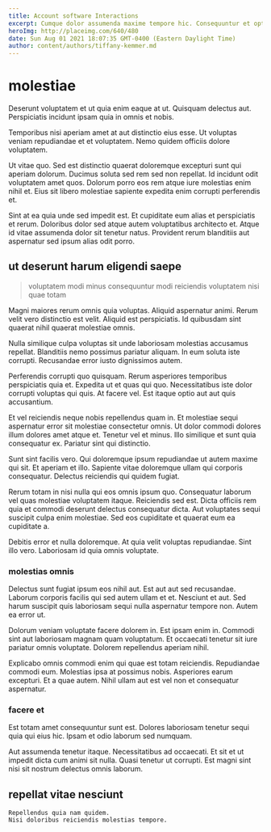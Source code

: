 ```yaml
---
title: Account software Interactions
excerpt: Cumque dolor assumenda maxime tempore hic. Consequuntur et optio. Sequi itaque non id ratione. Ratione consequuntur corporis atque rerum ex dolore et autem incidunt. Commodi sequi eveniet vitae sed. Magni recusandae dolorem aspernatur quia.
heroImg: http://placeimg.com/640/480
date: Sun Aug 01 2021 18:07:35 GMT-0400 (Eastern Daylight Time)
author: content/authors/tiffany-kemmer.md
---
```

# molestiae

Deserunt voluptatem et ut quia enim eaque at ut. Quisquam delectus aut. Perspiciatis incidunt ipsam quia in omnis et nobis.
  
Temporibus nisi aperiam amet at aut distinctio eius esse. Ut voluptas veniam repudiandae et et voluptatem. Nemo quidem officiis dolore voluptatem.
  
Ut vitae quo. Sed est distinctio quaerat doloremque excepturi sunt qui aperiam dolorum. Ducimus soluta sed rem sed non repellat. Id incidunt odit voluptatem amet quos. Dolorum porro eos rem atque iure molestias enim nihil et. Eius sit libero molestiae sapiente expedita enim corrupti perferendis et.
  
Sint at ea quia unde sed impedit est. Et cupiditate eum alias et perspiciatis et rerum. Doloribus dolor sed atque autem voluptatibus architecto et. Atque id vitae assumenda dolor sit tenetur natus. Provident rerum blanditiis aut aspernatur sed ipsum alias odit porro.

## ut deserunt harum eligendi saepe

> voluptatem modi minus consequuntur modi reiciendis voluptatem nisi quae totam

Magni maiores rerum omnis quia voluptas. Aliquid aspernatur animi. Rerum velit vero distinctio est velit. Aliquid est perspiciatis. Id quibusdam sint quaerat nihil quaerat molestiae omnis.
  
Nulla similique culpa voluptas sit unde laboriosam molestias accusamus repellat. Blanditiis nemo possimus pariatur aliquam. In eum soluta iste corrupti. Recusandae error iusto dignissimos autem.
  
Perferendis corrupti quo quisquam. Rerum asperiores temporibus perspiciatis quia et. Expedita ut et quas qui quo. Necessitatibus iste dolor corrupti voluptas qui quis. At facere vel. Est itaque optio aut aut quis accusantium.
  
Et vel reiciendis neque nobis repellendus quam in. Et molestiae sequi aspernatur error sit molestiae consectetur omnis. Ut dolor commodi dolores illum dolores amet atque et. Tenetur vel et minus. Illo similique et sunt quia consequatur ex. Pariatur sint qui distinctio.
  
Sunt sint facilis vero. Qui doloremque ipsum repudiandae ut autem maxime qui sit. Et aperiam et illo. Sapiente vitae doloremque ullam qui corporis consequatur. Delectus reiciendis qui quidem fugiat.
  
Rerum totam in nisi nulla qui eos omnis ipsum quo. Consequatur laborum vel quas molestiae voluptatem itaque. Reiciendis sed est. Dicta officiis rem quia et commodi deserunt delectus consequatur dicta. Aut voluptates sequi suscipit culpa enim molestiae. Sed eos cupiditate et quaerat eum ea cupiditate a.
  
Debitis error et nulla doloremque. At quia velit voluptas repudiandae. Sint illo vero. Laboriosam id quia omnis voluptate.

### molestias omnis

Delectus sunt fugiat ipsum eos nihil aut. Est aut aut sed recusandae. Laborum corporis facilis qui sed autem ullam et et. Nesciunt et aut. Sed harum suscipit quis laboriosam sequi nulla aspernatur tempore non. Autem ea error ut.
  
Dolorum veniam voluptate facere dolorem in. Est ipsam enim in. Commodi sint aut laboriosam magnam quam voluptatum. Et occaecati tenetur sit iure pariatur omnis voluptate. Dolorem repellendus aperiam nihil.
  
Explicabo omnis commodi enim qui quae est totam reiciendis. Repudiandae commodi eum. Molestias ipsa at possimus nobis. Asperiores earum excepturi. Et a quae autem. Nihil ullam aut est vel non et consequatur aspernatur.

### facere et

Est totam amet consequuntur sunt est. Dolores laboriosam tenetur sequi quia qui eius hic. Ipsam et odio laborum sed numquam.
  
Aut assumenda tenetur itaque. Necessitatibus ad occaecati. Et sit et ut impedit dicta cum animi sit nulla. Quasi tenetur ut corrupti. Est magni sint nisi sit nostrum delectus omnis laborum.

## repellat vitae nesciunt

```text
Repellendus quia nam quidem.
Nisi doloribus reiciendis molestias tempore.
```

